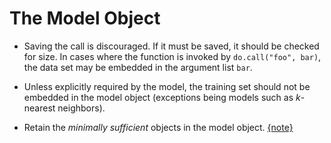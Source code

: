 # The Model Object

* Saving the call is discouraged. If it must be saved, it should be checked for size. In cases where the function is invoked by `do.call("foo", bar)`, the data set may be embedded in the argument list `bar`. 

* Unless explicitly required by the model, the training set should not be embedded in the model object (exceptions being models such as _k_-nearest neighbors). 

<div id="minimal-back"></div>

* Retain the _minimally sufficient_ objects in the model object. [{note}](#minimal)

